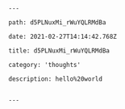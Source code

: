 
    ---

    path: d5PLNuxMi_rWuYQLRMdBa

    date: 2021-02-27T14:14:42.768Z

    title: d5PLNuxMi_rWuYQLRMdBa

    category: 'thoughts'

    description: hello%20world


    ---
    